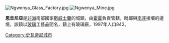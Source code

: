 [[Image:Ngwenya_Glass_Factory.jpg|thumb]]
[[Image:Ngwenya_Mine.jpg|thumb]]

'''恩圭尼亞'''是[[非洲|非洲]]南部國家[[斯威士蘭|斯威士蘭]]的城鎮，由[[霍霍|霍霍]]負責管轄，毗鄰與[[南非|南非]]接壤的邊境，該鎮以[[玻璃|玻璃]]工藝品聞名，鎮上有玻璃廠，1997年人口842。

{{coord|26|13|S|31|1|E|type:adm1st|display=title}}

[[Category:史瓦帝尼城市|Category:史瓦帝尼城市]]

{{Swaziland-stub}}